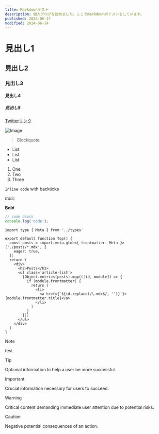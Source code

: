 ```yaml
---
title: Markdownテスト
description: 個人ブログを始めました。ここでmarkdownのテストをしています。
published: 2024-06-17
modified: 2024-06-24
---
```


# 見出し1
## 見出し2
### 見出し3
#### 見出し4
##### 見出し5

[Twitterリンク](https://x.com/daichi2mori)

<LinkCard url="https://github.com/honojs/honox" />

![Image](/static/profile.png)

> Blockquote

- List
- List
- List

1. One
2. Two
3. Three

`Inline code` with backticks

*Italic*

**Bold**

```ts
// code block
console.log('code');
```

```tsx showLineNumbers title="honox/markdown.tsx"
import type { Meta } from '../types'

export default function Top() {
  const posts = import.meta.glob<{ frontmatter: Meta }>('./posts/*.mdx', {
    eager: true,
  })
  return (
    <div>
      <h2>Posts</h2>
      <ul class='article-list'>
        {Object.entries(posts).map(([id, module]) => {
          if (module.frontmatter) {
            return (
              <li>
                <a href={`${id.replace(/\.mdx$/, '')}`}>{module.frontmatter.title}</a>
              </li>
            )
          }
        })}
      </ul>
    </div>
  )
}
```

> [!NOTE]
> test

> [!TIP]
> Optional information to help a user be more successful.

> [!IMPORTANT]
> Crucial information necessary for users to succeed.

> [!WARNING]
> Critical content demanding immediate user attention due to potential risks.

> [!CAUTION]
> Negative potential consequences of an action.
